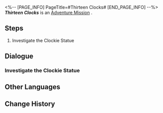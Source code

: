 <%-- [PAGE_INFO]
PageTitle=#Thirteen Clocks#
[END_PAGE_INFO] --%>
{{Stub|Dialogue.}}
{{Mission Infobox
|id            = 4040306
|title         = 
|image         = <!--Mission Thirteen Clocks.png-->
|type          = Adventure
|event_name    = 
|chapter       = 
|requirements  = {{cx}}<!--Hidden Exploration Objective ID 4040307--> completed
|summary       = <!--official mission summary from Fate's Atlas-->
|characters    = Trailblazer
|startLocation = [[<!--starting world-->]] - [[<!--starting area-->]]
|world         = <!--starting world-->
|area          = <!--starting area-->
|prev          = 
|next          = 
|rewards       = Credit*5,000
}}
'''''Thirteen Clocks''''' is an [[Adventure Mission]]<!--in [world]-->.

==Steps==
# Investigate the Clockie Statue

<!--
==Gameplay Notes==

--><!--
==Trial Character==

-->
==Dialogue==
{{Stub Dialogue}}
===Investigate the Clockie Statue===
{{Mission Description|type=adventure|location=<!--to be added-->|You never thought you'd come across a living and breathing Clockie, the cartoon character, in the Golden Hour.<br />Do you remember the statue shaped after it? There might be something fun happening over there.}}
{{Dialogue Start}}
:{{tx}}
{{Dialogue End}}

==Other Languages==
{{Other Languages
|en   = Thirteen Clocks
|zhs  = 十三只钟
|zht  = 十三個鐘
|ja   = 13個の時計
|ko   = 13개의 시계
|es   = Trece relojes
|fr   = Treize horloges
|ru   = Тринадцать часов
|th   = นาฬิกาสิบสามเรือน
|vi   = 13 Chiếc Đồng Hồ
|de   = Dreizehn Uhren
|id   = 13 Jam
|pt   = Treze Relógios
}}

==Change History==
{{Change History|2.0}}

